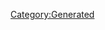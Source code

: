 {{Texts/Music
 |ID=143
 |MusicName=NEVER SAY DIE
 |OfficialName=NEVER SAY DIE
 |VocalName=Fire Bomber
 |VocalNameLF=Fire Bomber
 |Description=作品：マクロス ダイナマイト7<br/><br/>歌手：Fire Bomber<br/><br/>作詞：石川雅敏<br/>作曲：南部昌江
 |BuyURL=https://recochoku.jp/song/S1001667271/hires_single?ds=1004652463
 |StoryDesc=
 |StoryTitle=
 |BannerId=0
 |AnmStoreURL=
}}
[[Category:Generated]]
